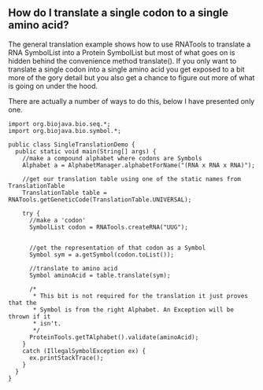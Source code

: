 == How do I translate a single codon to a single amino acid? ==

The general translation example shows how to use RNATools to translate a RNA SymbolList into a Protein SymbolList but most of what goes on is hidden behind the convenience method translate(). If you only want to translate a single codon into a single amino acid you get exposed to a bit more of the gory detail but you also get a chance to figure out more of what is going on under the hood.

There are actually a number of ways to do this, below I have presented only one.

<pre>
import org.biojava.bio.seq.*;
import org.biojava.bio.symbol.*;

public class SingleTranslationDemo {
  public static void main(String[] args) {
    //make a compound alphabet where codons are Symbols
    Alphabet a = AlphabetManager.alphabetForName("(RNA x RNA x RNA)");

    //get our translation table using one of the static names from TranslationTable
    TranslationTable table = RNATools.getGeneticCode(TranslationTable.UNIVERSAL);

    try {
      //make a 'codon'
      SymbolList codon = RNATools.createRNA("UUG");


      //get the representation of that codon as a Symbol
      Symbol sym = a.getSymbol(codon.toList());

      //translate to amino acid
      Symbol aminoAcid = table.translate(sym);

      /*
       * This bit is not required for the translation it just proves that the
       * Symbol is from the right Alphabet. An Exception will be thrown if it
       * isn't.
       */
      ProteinTools.getTAlphabet().validate(aminoAcid);
    }
    catch (IllegalSymbolException ex) {
      ex.printStackTrace();
    }
  }
}
</pre>